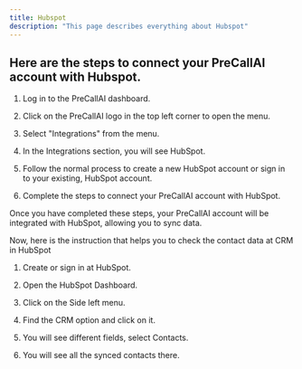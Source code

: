 ```yaml
---
title: Hubspot
description: "This page describes everything about Hubspot"
---
```


## Here are the steps to connect your PreCallAI account with Hubspot.

1. Log in to the PreCallAI dashboard.

2. Click on the PreCallAI logo in the top left corner to open the menu.

3. Select "Integrations" from the menu.

4. In the Integrations section, you will see HubSpot.

5. Follow the normal process to create a new HubSpot account or sign in to your existing, HubSpot account.

6. Complete the steps to connect your PreCallAI account with HubSpot.

Once you have completed these steps, your PreCallAI account will be integrated with HubSpot, allowing you to sync data.

Now, here is the instruction that helps you to check the contact data at CRM in HubSpot

1. Create or sign in at HubSpot.

2. Open the HubSpot Dashboard.

3. Click on the Side left menu.

4. Find the CRM option and click on it.

5. You will see different fields, select Contacts.

6. You will see all the synced contacts there.
